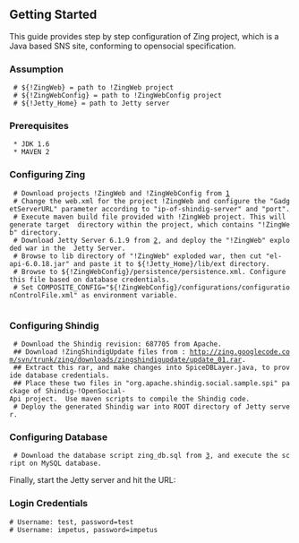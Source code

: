 ==Getting Started==

This guide provides step by step configuration of Zing project, which is a Java based SNS site, conforming to opensocial specification.
===Assumption===
  # ${!ZingWeb} = path to !ZingWeb project
  # ${!ZingWebConfig} = path to !ZingWebConfig project
  # ${!Jetty_Home} = path to Jetty server

===Prerequisites===
  * JDK 1.6 
  * MAVEN 2

===Configuring Zing===
  # Download projects !ZingWeb and !ZingWebConfig from [http://zing.googlecode.com/svn/trunk/zing/ZingWebConfig]
  # Change the web.xml for the project !ZingWeb and configure the "GadgetServerURL" parameter according to "ip-of-shindig-server" and "port".
  # Execute maven build file provided with !ZingWeb project. This will generate target  directory within the project, which contains "!ZingWeb" directory.
  # Download Jetty Server 6.1.9 from [http://dist.codehaus.org/jetty], and deploy the "!ZingWeb" exploded war in the  Jetty Server.
  # Browse to lib directory of "!ZingWeb" exploded war, then cut "el-api-6.0.18.jar" and paste it to ${!Jetty_Home}/lib/ext directory.
  # Browse to ${!ZingWebConfig}/persistence/persistence.xml. Configure this file based on database credentials.
  # Set COMPOSITE_CONFIG="${!ZingWebConfig}/configurations/configurationControlFile.xml" as environment variable.
   
===Configuring Shindig===
  # Download the Shindig revision: 687705 from Apache.
  ## Download !ZingShindigUpdate files from : http://zing.googlecode.com/svn/trunk/zing/downloads/zingshindigupdate/update_01.rar.
  ## Extract this rar, and make changes into SpiceDBLayer.java, to provide database credentials.
  ## Place these two files in "org.apache.shindig.social.sample.spi" package of Shindig-!OpenSocial-Api project.  Use maven scripts to compile the Shindig code.
  # Deploy the generated Shindig war into ROOT directory of Jetty server. 

===Configuring Database===
  # Download the database script zing_db.sql from [http://zing.googlecode.com/svn/trunk/zing/downloads/database/script/zing_db.sql], and execute the script on MySQL database.
Finally, start the Jetty server and hit the URL: {{{http://<ip-of-your-machine>:<jetty-port>/ZingWeb/faces/pages/login.jspx}}}

===Login Credentials===
 # Username: test, password=test
 # Username: impetus, password=impetus